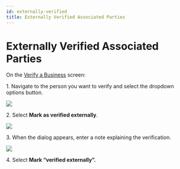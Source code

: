 ```yaml
---
id: externally-verified
title: Externally Verified Associated Parties
---
```


# Externally Verified Associated Parties

On the [Verify a Business](https://vixverify.atlassian.net/wiki/spaces/GREEN/pages/492307184/Verify+a+business) screen:

1\. Navigate to the person you want to verify and select the dropdown options button.

![](/img/external-1.png)



2\. Select **Mark as verified externally**.

![](/img/external-2.png)



3\. When the dialog appears, enter a note explaining the verification.

![](/img/external-3.png)



4\. Select **Mark “verified externally”.**
